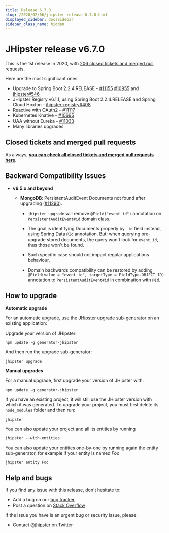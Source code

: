 ```yaml
---
title: Release 6.7.0
slug: /2020/02/06/jhipster-release-6.7.0.html
displayed_sidebar: docsSidebar
sidebar_class_name: hidden
---
```


JHipster release v6.7.0
==================

This is the 1st release in 2020, with [206 closed tickets and merged pull requests](https://github.com/jhipster/generator-jhipster/issues?q=milestone%3A6.7.0+is%3Aclosed).

Here are the most significant ones:

- Upgrade to Spring Boot 2.2.4.RELEASE - [#11155](https://github.com/jhipster/generator-jhipster/pull/11155) [#10955](https://github.com/jhipster/generator-jhipster/pull/10955) and [jhipster#546](https://github.com/jhipster/jhipster/pull/546)
- JHipster Regisry v6.1.1, using Spring Boot 2.2.4.RELEASE and Spring Cloud Hoxton - [jhipster-registry#408](https://github.com/jhipster/jhipster-registry/pull/408)
- Reactive with OAuth2 - [#11117](https://github.com/jhipster/generator-jhipster/pull/11117)
- Kubernetes Knative - [#10695](https://github.com/jhipster/generator-jhipster/issues/10695)
- UAA without Eureka - [#11033](https://github.com/jhipster/generator-jhipster/pull/11033)
- Many libraries upgrades

Closed tickets and merged pull requests
------------
As always, __[you can check all closed tickets and merged pull requests here](https://github.com/jhipster/generator-jhipster/issues?q=milestone%3A6.7.0+is%3Aclosed)__.

Backward Compatibility Issues
------------

- **v6.5.x and beyond** 

    - **MongoDB**: PersistentAuditEvent Documents not found after upgrading ([#11290](https://github.com/jhipster/generator-jhipster/issues/11290)). 
    
        - `jhipster upgrade` will remove `@Field("event_id")` annotation on `PersistentAuditEvent#id` domain class.
        
        - The goal is identifying Documents properly by    `_id` field instead, using Spring Data `@Id` annotation. But: when querying pre-upgrade stored documents, the query won't look for `event_id`, thus those won't be found.
        
        - Such specific case should not impact regular applications behaviour.
        
        - Domain backwards compatibility can be restored by adding `@Field(value = "event_id", targetType = FieldType.OBJECT_ID)` annotation to `PersistentAuditEvent#id` in combination with `@Id`.


How to upgrade
------------

**Automatic upgrade**

For an automatic upgrade, use the [JHipster upgrade sub-generator](/upgrading-an-application/) on an existing application:

Upgrade your version of JHipster:

```
npm update -g generator-jhipster
```

And then run the upgrade sub-generator:

```
jhipster upgrade
```

**Manual upgrades**

For a manual upgrade, first upgrade your version of JHipster with:

```
npm update -g generator-jhipster
```

If you have an existing project, it will still use the JHipster version with which it was generated.
To upgrade your project, you must first delete its `node_modules` folder and then run:

```
jhipster
```

You can also update your project and all its entities by running

```
jhipster --with-entities
```

You can also update your entities one-by-one by running again the entity sub-generator, for example if your entity is named _Foo_

```
jhipster entity Foo
```

Help and bugs
--------------

If you find any issue with this release, don't hesitate to:

- Add a bug on our [bug tracker](https://github.com/jhipster/generator-jhipster/issues?state=open)
- Post a question on [Stack Overflow](http://stackoverflow.com/tags/jhipster/info)

If the issue you have is an urgent bug or security issue, please:

- Contact [@jhipster](https://twitter.com/jhipster) on Twitter
